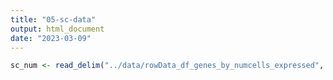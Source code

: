 ```yaml
---
title: "05-sc-data"
output: html_document
date: "2023-03-09"
---
```


```r
sc_num <- read_delim("../data/rowData_df_genes_by_numcells_expressed", col_names = TRUE)
```

